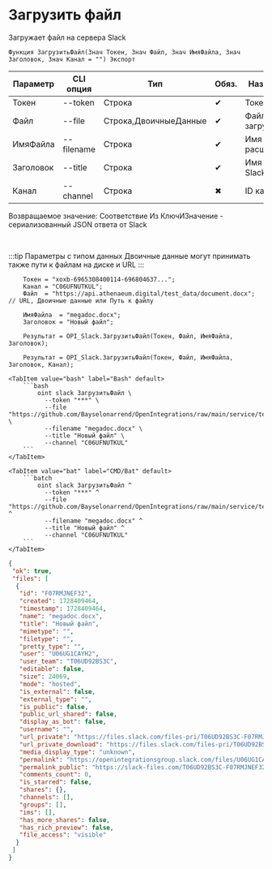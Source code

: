 ﻿---
sidebar_position: 2
description:  Загружает файл на сервера SlackСтраницы
keywords: [1C, 1С, 1С:Предприятие, 1С:Предприятие 8.3, API, Интеграция, Сервисы, Обмен, OneScript, CLI, Slack]
---


# Загрузить файл
 Загружает файл на сервера Slack



`Функция ЗагрузитьФайл(Знач Токен, Знач Файл, Знач ИмяФайла, Знач Заголовок, Знач Канал = "") Экспорт`

  | Параметр | CLI опция | Тип | Обяз. | Назначение |
  |-|-|-|-|-|
  | Токен | --token | Строка | &#x2714; | Токен бота |
  | Файл | --file | Строка,ДвоичныеДанные | &#x2714; | Файл для загрузки |
  | ИмяФайла | --filename | Строка | &#x2714; | Имя файла с расширением |
  | Заголовок | --title | Строка | &#x2714; | Имя файла в Slack |
  | Канал | --channel | Строка | &#x2716; | ID канала |

  
  Возвращаемое значение:   Соответствие Из КлючИЗначение - сериализованный JSON ответа от Slack

<br/>

:::tip
Параметры с типом данных Двоичные данные могут принимать также пути к файлам на диске и URL
:::
<br/>



```bsl title="Пример использования для 1С:Предприятие/OneScript"
    Токен = "xoxb-6965308400114-696804637...";
    Канал = "C06UFNUTKUL";
    Файл  = "https://api.athenaeum.digital/test_data/document.docx"; // URL, Двоичные данные или Путь к файлу

    ИмяФайла  = "megadoc.docx";
    Заголовок = "Новый файл";

    Результат = OPI_Slack.ЗагрузитьФайл(Токен, Файл, ИмяФайла, Заголовок);

    Результат = OPI_Slack.ЗагрузитьФайл(Токен, Файл, ИмяФайла, Заголовок, Канал);
```
    

 <Tabs>
  
    <TabItem value="bash" label="Bash" default>
        ```bash
            oint slack ЗагрузитьФайл \
              --token "***" \
              --file "https://github.com/Bayselonarrend/OpenIntegrations/raw/main/service/test_data/document.docx" \
              --filename "megadoc.docx" \
              --title "Новый файл" \
              --channel "C06UFNUTKUL"
        ```
    </TabItem>
  
    <TabItem value="bat" label="CMD/Bat" default>
        ```batch
            oint slack ЗагрузитьФайл ^
              --token "***" ^
              --file "https://github.com/Bayselonarrend/OpenIntegrations/raw/main/service/test_data/document.docx" ^
              --filename "megadoc.docx" ^
              --title "Новый файл" ^
              --channel "C06UFNUTKUL"
        ```
    </TabItem>
</Tabs>


```json title="Результат"
{
 "ok": true,
 "files": [
  {
   "id": "F07RMJNEF32",
   "created": 1728409464,
   "timestamp": 1728409464,
   "name": "megadoc.docx",
   "title": "Новый файл",
   "mimetype": "",
   "filetype": "",
   "pretty_type": "",
   "user": "U06UG1CAYH2",
   "user_team": "T06UD92BS3C",
   "editable": false,
   "size": 24069,
   "mode": "hosted",
   "is_external": false,
   "external_type": "",
   "is_public": false,
   "public_url_shared": false,
   "display_as_bot": false,
   "username": "",
   "url_private": "https://files.slack.com/files-pri/T06UD92BS3C-F07RMJNEF32/megadoc.docx",
   "url_private_download": "https://files.slack.com/files-pri/T06UD92BS3C-F07RMJNEF32/download/megadoc.docx",
   "media_display_type": "unknown",
   "permalink": "https://openintegrationsgroup.slack.com/files/U06UG1CAYH2/F07RMJNEF32/megadoc.docx",
   "permalink_public": "https://slack-files.com/T06UD92BS3C-F07RMJNEF32-40bbd2cc47",
   "comments_count": 0,
   "is_starred": false,
   "shares": {},
   "channels": [],
   "groups": [],
   "ims": [],
   "has_more_shares": false,
   "has_rich_preview": false,
   "file_access": "visible"
  }
 ]
}
```
